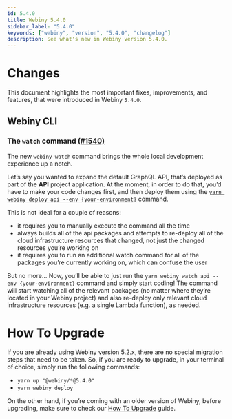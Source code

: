 ```yaml
---
id: 5.4.0
title: Webiny 5.4.0
sidebar_label: "5.4.0"
keywords: ["webiny", "version", "5.4.0", "changelog"]
description: See what's new in Webiny version 5.4.0.
---
```



# Changes

This document highlights the most important fixes, improvements, and features, that were introduced in Webiny `5.4.0`.

## Webiny CLI

### The `watch` command [(#1540)](https://github.com/webiny/webiny-js/pull/1540)

The new `webiny watch` command brings the whole local development experience up a notch.

Let’s say you wanted to expand the default GraphQL API, that’s deployed as part of the **API** project application. At the moment, in order to do that, you’d have to make your code changes first, and then deploy them using the [`yarn webiny deploy api --env {your-environment}`](#) command.

This is not ideal for a couple of reasons:
- it requires you to manually execute the command all the time
- always builds all of the api packages and attempts to re-deploy all of the cloud infrastructure resources that changed, not just the changed resources you’re working on
- it requires you to run an additional watch command for all of the packages you’re currently working on, which can confuse the user


But no more… Now, you’ll be able to just run the `yarn webiny watch api --env {your-environment}` command and simply start coding! The command will start watching all of the relevant packages (no matter where they’re located in your Webiny project) and also re-deploy only relevant cloud infrastructure resources (e.g. a single Lambda function), as needed.

<CenteredImage alt='Webiny CLI - The New "watch" Command' src={watchCommandGif} />

# How To Upgrade

If you are already using Webiny version 5.2.x, there are no special migration steps that need to be taken. So, if you are ready to upgrade, in your terminal of choice, simply run the following commands:

- `yarn up "@webiny/*@5.4.0"`
- `yarn webiny deploy`

On the other hand, if you’re coming with an older version of Webiny, before upgrading, make sure to check our [How To Upgrade](/docs/how-to-guides/upgrade-webiny/overview) guide.
